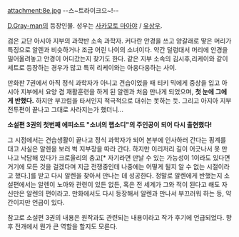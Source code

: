 attachment:8e.jpg
--스~트라이크으~!--

[[D.Gray-man]]의 등장인물. 성우는 [[사카모토 마아야]] / [[유상우]].

검은 교단 아시아 지부의 과학반 소속 과학자.
커다란 안경을 쓰고 양갈래로 땋은 머리가 특징으로 알렌과 비슷하거나 조금 어린 나이의 소녀이다. 약간 덜렁대서 머리에 안경을 밀어올려놓고 안경이 어디갔는지 찾기도 한다. 같은 지부 소속의 김시후,리케이와 같이 세트로 등장하는 경우가 많고 특히 리케이와는 아웅다웅하는 사이.

만화판 7권에서 아직 정식 과학자가 아니고 견습이었을 때 티키 믹에게 중상을 입고 아시아 지부에서 요양 겸 재활훈련을 하게 된 알렌과 처음 만나게 되었으며, '''첫 눈에 그에게 반했다.''' 하지만 부끄럼을 타서인지 적극적으로 대쉬는 못하는 듯. 그리고 아지아 지부 전투편이 끝나고 그대로 사라지는가 했더니...

'''소설편 3권의 첫번째 에피소드 "소녀의 랩소디"의 주인공이 되어 다시 출현했다!'''

그 시점에서는 견습생활이 끝나고 정식 과학자가 되어 본부에 인사하러 간다는 핑계를 대고 사실은 알렌을 보러 벅 지부장을 따라 간다. 하지만 이리저리 길이 어긋나서 못 만나고 낙담해 있다가 크로울리의 충고[* 자기라면 만날 수 있는 가능성이 1이라도 있다면 거기에 모든 것을 걸겠다며 지금 전쟁중인데 나중에는 어떻게 될지 알 수 없는 시절이라고 했다.]를 받고 다시 알렌을 찾아서 만나는 데 성공한다. 정말로 알렌에게 반했는지 소설편에서는 알렌이 노아와 관련이 있든 없든, 혹은 전 세계가 그와 적이 된다고 해도 자신만은 알렌의 편이라고. 만화에서도 다시 등장해서 알렌과 만나서 부끄러워 하는 등, 약간이지만 언급이 있다.

참고로 소설편 3권의 내용은 원작과도 관련되는 내용이라고 작가 후기에 언급되었다. 향후 전개에서 뭔가 큰 역할을 할지도 모른다.
